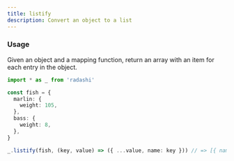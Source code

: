 ```yaml
---
title: listify
description: Convert an object to a list
---
```


### Usage

Given an object and a mapping function, return an array with an item for each entry in the object.

```ts
import * as _ from 'radashi'

const fish = {
  marlin: {
    weight: 105,
  },
  bass: {
    weight: 8,
  },
}

_.listify(fish, (key, value) => ({ ...value, name: key })) // => [{ name: 'marlin', weight: 105 }, { name: 'bass', weight: 8 }]
```
